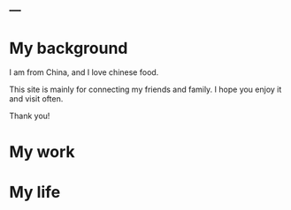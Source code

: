 ---
---

  

# My background 
I am from China, and I love chinese food.

This site is mainly for connecting my friends and family. I hope you enjoy it and visit often.

Thank you!

# My work

# My life
